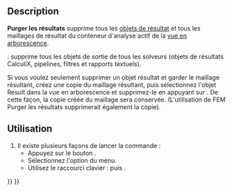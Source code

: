 <languages/>

{{Docnav/fr
|[[FEM_SolverRun/fr|Résolution]]
|[[FEM_ResultShow/fr|Afficher les résultats]]
|[[FEM_Workbench/fr|Atelier FEM]]
|IconL=FEM_SolverRun.svg
|IconR=FEM_ResultShow.svg
|IconC=Workbench_FEM.svg
}}

{{GuiCommand/fr
|Name=FEM ResultsPurge
|Name/fr=FEM Purger les résultats
|MenuLocation=Résultats → Purger les résultats
|Workbenches=[[FEM_Workbench/fr|FEM]]
|Shortcut={{KEY|R}} {{KEY|P}}
|SeeAlso=[[FEM_tutorial/fr|FEM Tutoriel]]
}}

==Description==

'''Purger les résultats''' supprime tous les [[FEM_ResultShow/fr|objets de résultat]] et tous les maillages de résultat du conteneur d'analyse actif de la [[Tree_view/fr|vue en arborescence]].

{{VersionPlus/fr|1.1}} : supprime tous les objets de sortie de tous les solveurs (objets de résultats CalculiX, pipelines, filtres et rapports textuels).

Si vous voulez seulement supprimer un objet résultat et garder le maillage résultant, créez une copie du maillage résultant, puis sélectionnez l'objet Result dans la vue en arborescence et supprimez-le en appuyant sur {{KEY|Suppr}}. De cette façon, la copie créée du maillage sera conservée. (L'utilisation de FEM Purger les résultats supprimerait également la copie).

<span id="Usage"></span>
==Utilisation==

#Il existe plusieurs façons de lancer la commande :
#* Appuyez sur le bouton {{Button|[[Image:FEM_ResultsPurge.svg|16px]] [[FEM_ResultsPurge/fr|Purger les résultats]]}}.
#* Sélectionnez l'option {{MenuCommand|Résultats → [[Image:FEM_ResultsPurge.svg|16px]] Purger les résultats}} du menu.
#* Utilisez le raccourci clavier : {{KEY|R}} puis {{KEY|P}}.


{{Docnav/fr
|[[FEM_SolverRun/fr|Résolution]]
|[[FEM_ResultShow/fr|Afficher les résultats]]
|[[FEM_Workbench/fr|Atelier FEM]]
|IconL=FEM_SolverRun.svg
|IconR=FEM_ResultShow.svg
|IconC=Workbench_FEM.svg
}}

{{FEM_Tools_navi{{#translation:}}}}
{{Userdocnavi{{#translation:}}}}